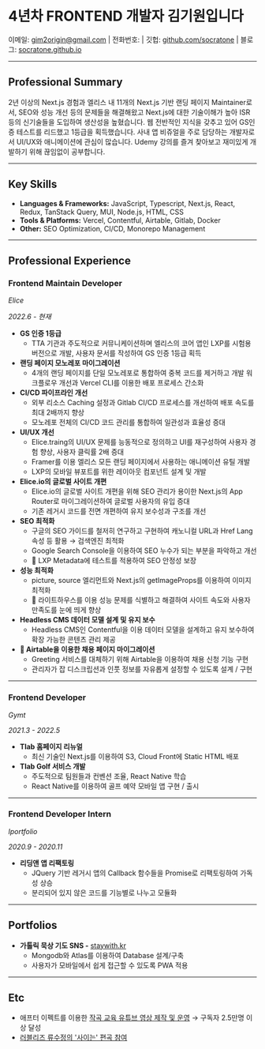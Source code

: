  
# 4년차 FRONTEND 개발자 김기원입니다 <Icon content="🤗" />

이메일: gim2origin@gmail.com | 전화번호: <Phone /> | 깃헙: [github.com/socratone](https://github.com/socratone) | 블로그:
[socratone.github.io](https://socratone.github.io)

---

## <Icon content="✏️" /> Professional Summary

2년 이상의 Next.js 경험과 엘리스 내 11개의 Next.js 기반 랜딩 페이지 Maintainer로서, SEO와 성능 개선 등의 문제들을 해결해왔고 Next.js에 대한 기술이해가 높아 ISR 등의 신기술들을 도입하여 생산성을 높혔습니다. 웹 전반적인 지식을 갖추고 있어 GS인증 테스트를 리드했고 1등급을 획득했습니다. 사내 앱 비쥬얼을 주로 담당하는 개발자로서 UI/UX와 애니메이션에 관심이 많습니다. Udemy 강의를 즐겨 찾아보고 재미있게 개발하기 위해 끊임없이 공부합니다.

---

## <Icon content="⚒️" /> Key Skills

- **Languages & Frameworks:** JavaScript, Typescript, Next.js, React, Redux, TanStack Query, MUI, Node.js, HTML, CSS
- **Tools & Platforms:** Vercel, Contentful, Airtable, Gitlab, Docker
- **Other:** SEO Optimization, CI/CD, Monorepo Management

---

## <Icon content="💻" /> Professional Experience

### Frontend Maintain Developer

_Elice_

_2022.6 - 현재_

- **GS 인증 1등급**
  - TTA 기관과 주도적으로 커뮤니케이션하며 엘리스의 코어 앱인 LXP를 시험용 버전으로 개발, 사용자 문서를 작성하여 GS 인증 1등급 획득
- **랜딩 페이지 모노레포 마이그레이션**
  - 4개의 랜딩 페이지를 단일 모노레포로 통합하여 중복 코드를 제거하고 개발 워크플로우 개선과 Vercel CLI를 이용한 배포 프로세스 간소화
- **CI/CD 파이프라인 개선**
  - 외부 리소스 Caching 설정과 Gitlab CI/CD 프로세스를 개선하여 배포 속도를 최대 2배까지 향상
  - 모노레포 전체의 CI/CD 코드 관리를 통합하여 일관성과 효율성 증대
- **UI/UX 개선**
  - Elice.traing의 UI/UX 문제를 능동적으로 정의하고 UI를 재구성하여 사용자 경험 향상, 사용자 클릭률 2배 증대
  - Framer를 이용 엘리스 모든 랜딩 페이지에서 사용하는 애니메이션 유틸 개발
  - LXP의 모바일 뷰포트를 위한 레이아웃 컴포넌트 설계 및 개발
- **Elice.io의 글로벌 사이트 개편**
  - Elice.io의 글로벌 사이트 개편을 위해 SEO 관리가 용이한 Next.js의 App Router로 마이그레이션하여 글로벌 사용자의 유입 증대
  - 기존 레거시 코드를 전면 개편하여 유지 보수성과 구조를 개선
- **SEO 최적화**
  - 구글의 SEO 가이드를 철저히 연구하고 구현하여 캐노니컬 URL과 Href Lang 속성 등 활용 → 검색엔진 최적화
  - Google Search Console을 이용하여 SEO 누수가 되는 부분을 파악하고 개선
  - 🚧 LXP Metadata에 테스트를 적용하여 SEO 안정성 보장
- **성능 최적화**
  - picture, source 엘리먼트와 Next.js의 getImageProps를 이용하여 이미지 최적화
  - 🚧 라이트하우스를 이용 성능 문제를 식별하고 해결하여 사이트 속도와 사용자 만족도를 눈에 띄게 향상
- **Headless CMS 데이터 모델 설계 및 유지 보수**
  - Headless CMS인 Contentful을 이용 데이터 모델을 설계하고 유지 보수하여 확장 가능한 콘텐츠 관리 제공
- **🚧 Airtable을 이용한 채용 페이지 마이그레이션**
  - Greeting 서비스를 대체하기 위해 Airtable을 이용하여 채용 신청 기능 구현
  - 관리자가 잡 디스크립션과 인풋 정보를 자유롭게 설정할 수 있도록 설계 / 구현

---

### Frontend Developer

_Gymt_

_2021.3 - 2022.5_

- **Tlab 홈페이지 리뉴얼**
  - 최신 기술인 Next.js를 이용하여 S3, Cloud Front에 Static HTML 배포
- **Tlab Golf 서비스 개발**
  - 주도적으로 팀원들과 컨벤션 조율, React Native 학습
  - React Native를 이용하여 골프 예약 모바일 앱 구현 / 출시

---

### Frontend Developer Intern

_Iportfolio_

_2020.9 - 2020.11_

- **리딩앤 앱 리팩토링**
  - JQuery 기반 레거시 앱의 Callback 함수들을 Promise로 리팩토링하여 가독성 상승
  - 분리되어 있지 않은 코드를 기능별로 나누고 모듈화

---

## <Icon content="🧸" /> Portfolios

- **가톨릭 묵상 기도 SNS -** [staywith.kr](https://staywith.kr/)
  - Mongodb와 Atlas를 이용하여 Database 설계/구축
  - 사용자가 모바일에서 쉽게 접근할 수 있도록 PWA 적용

---

## <Icon content="📷" /> Etc

- 애프터 이펙트를 이용한 [작곡 교육 유튜브 영상 제작 및 운영](https://www.youtube.com/c/socratone) → 구독자 2.5만명 이상 달성
- [러블리즈 류수정의 '사이는' 편곡 참여](https://www.youtube.com/watch?v=v8EFh4Z3qsg)
